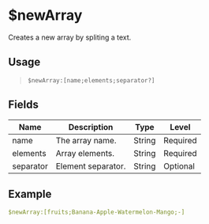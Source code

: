 # $newArray
Creates a new array by spliting a text.

## Usage
> `$newArray:[name;elements;separator?]`

## Fields
| Name      | Description        | Type   | Level    |
| --------- | ------------------ | ------ | -------- |
| name      | The array name.    | String | Required |
| elements  | Array elements.    | String | Required |
| separator | Element separator. | String | Optional |

## Example
```yaml
$newArray:[fruits;Banana-Apple-Watermelon-Mango;-]
```